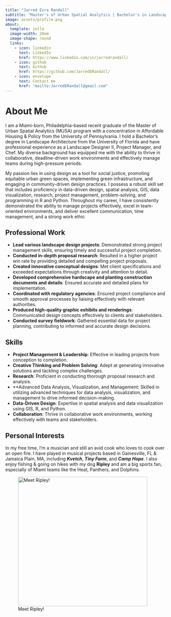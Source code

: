 ```yaml
---
title: "Jarred Ezra Randall"
subtitle: "Master's of Urban Spatial Analytics | Bachelor's in Landscape Architecture | Landscape Designer II"
image: assets/profile.png
about:
  template: jolla
  image-width: 20em
  image-shape: round
  links:
    - icon: linkedin
      text: LinkedIn
      href: https://www.linkedin.com/in/jarredrandall/
    - icon: github
      text: Github
      href: https://github.com/JarredERandall/
    - icon: envelope
      text: Contact me
      href: "mailto:JarredERandall@gmail.com"
---
```


# About Me

I am a Miami-born, Philadelphia-based recent graduate of the Master of Urban Spatial Analytics (MUSA) program with a concentration in Affordable Housing & Policy from the University of Pennsylvania. I hold a Bachelor’s degree in Landscape Architecture from the University of Florida and have professional experience as a Landscape Designer II, Project Manager, and Chef. My diverse background has equipped me with the ability to thrive in collaborative, deadline-driven work environments and effectively manage teams during high-pressure periods.

My passion lies in using design as a tool for social justice, promoting equitable urban green spaces, implementing green infrastructure, and engaging in community-driven design practices. I possess a robust skill set that includes proficiency in data-driven design, spatial analysis, GIS, data visualization, research, project management, problem-solving, and programming in R and Python. Throughout my career, I have consistently demonstrated the ability to manage projects effectively, excel in team-oriented environments, and deliver excellent communication, time management, and a strong work ethic

## Professional Work

-   **Lead various landscape design projects**: Demonstrated strong project management skills, ensuring timely and successful project completion.
-   **Conducted in-depth proposal research**: Resulted in a higher project win rate by providing detailed and compelling project proposals.
-   **Created innovative conceptual designs**: Met client specifications and exceeded expectations through creativity and attention to detail.
-   **Developed comprehensive hardscape and planting construction documents and details**: Ensured accurate and detailed plans for implementation.
-   **Coordinated with regulatory agencies**: Ensured project compliance and smooth approval processes by liaising effectively with relevant authorities.
-   **Produced high-quality graphic exhibits and renderings**: Communicated design concepts effectively to clients and stakeholders.
-   **Conducted survey fieldwork**: Gathered essential data for project planning, contributing to informed and accurate design decisions.

## Skills

-   **Project Management & Leadership**: Effective in leading projects from conception to completion.
-   **Creative Thinking and Problem Solving**: Adept at generating innovative solutions and tackling complex challenges.
-   **Research**: Proficient in conducting thorough proposal research and analysis.
-   **Advanced Data Analysis, Visualization, and Management: Skilled in utilizing advanced techniques for data analysis, visualization, and management to drive informed decision-making.
-   **Data-Driven Design**: Expertise in spatial analysis and data visualization using GIS, R, and Python.
-   **Collaboration**: Thrive in collaborative work environments, working effectively with teams and stakeholders.

## Personal Interests

In my free time, I'm a musician and still an avid cook who loves to cook over an open fire. I have played in musical projects based in Gainesville, FL & Jamaica Plain, MA, including ***Kvetch***, ***Tiny Farm***, and ***Camp Hope***. I also enjoy fishing & going on hikes with my dog **Ripley** and am a big sports fan, especially of Miami teams like the Heat, Panthers, and Dolphins.

![Meet Ripley!](assets/ripley.png){width="406"}
